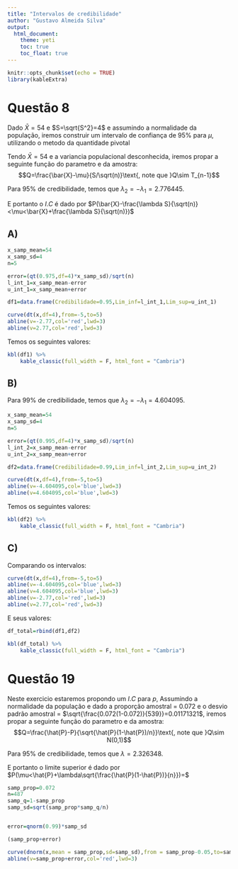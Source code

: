 ---
title: "Intervalos de credibilidade"
author: "Gustavo Almeida Silva"
output: 
  html_document:
    theme: yeti
    toc: true
    toc_float: true
---

```{r setup, include=FALSE}
knitr::opts_chunk$set(echo = TRUE)
library(kableExtra)
```

# Questão 8

Dado $\bar{X}=54$ e $S=\sqrt{S^2}=4$ e assumindo a normalidade da população, iremos construir um intervalo de confiança de $95\%$ para $\mu$, utilizando o metodo da quantidade pivotal

Tendo $\bar{X}=54$ e a variancia populacional desconhecida, iremos propar a seguinte função do parametro e da amostra:
$$Q=\frac{\bar{X}-\mu}{S/\sqrt(n)}\text{, note que }Q\sim T_{n-1}$$

Para $95\%$ de credibilidade, temos que $\lambda_2=-\lambda_1=2.776445$.

E portanto o $I.C$ é dado por $P(\bar{X}-\frac{\lambda S}{\sqrt(n)}<\mu<\bar{X}+\frac{\lambda S}{\sqrt(n)})$


## A)
```{r}

x_samp_mean=54
x_samp_sd=4
n=5

error=(qt(0.975,df=4)*x_samp_sd)/sqrt(n)
l_int_1=x_samp_mean-error
u_int_1=x_samp_mean+error

df1=data.frame(Credibilidade=0.95,Lim_inf=l_int_1,Lim_sup=u_int_1)

```

```{r echo=FALSE}
curve(dt(x,df=4),from=-5,to=5)
abline(v=-2.77,col='red',lwd=3)
abline(v=2.77,col='red',lwd=3)

```

 Temos os seguintes valores: 
 
```{r echo=FALSE}
kbl(df1) %>%
    kable_classic(full_width = F, html_font = "Cambria")
```



## B)

Para $99\%$ de credibilidade, temos que $\lambda_2=-\lambda_1=4.604095$.

```{r}
x_samp_mean=54
x_samp_sd=4
n=5

error=(qt(0.995,df=4)*x_samp_sd)/sqrt(n)
l_int_2=x_samp_mean-error
u_int_2=x_samp_mean+error

df2=data.frame(Credibilidade=0.99,Lim_inf=l_int_2,Lim_sup=u_int_2)


```

```{r echo=FALSE}
curve(dt(x,df=4),from=-5,to=5)
abline(v=-4.604095,col='blue',lwd=3)
abline(v=4.604095,col='blue',lwd=3)

```

Temos os seguintes valores: 

```{r echo=FALSE}
kbl(df2) %>%
    kable_classic(full_width = F, html_font = "Cambria")
```


## C)

Comparando os intervalos:

```{r echo=FALSE}
curve(dt(x,df=4),from=-5,to=5)
abline(v=-4.604095,col='blue',lwd=3)
abline(v=4.604095,col='blue',lwd=3)
abline(v=-2.77,col='red',lwd=3)
abline(v=2.77,col='red',lwd=3)

```


E seus valores:

```{r echo=FALSE}
df_total=rbind(df1,df2)

kbl(df_total) %>%
    kable_classic(full_width = F, html_font = "Cambria")
```


# Questão 19

Neste exercicio estaremos propondo um $I.C$ para $p$, Assumindo a normalidade da população e dado a proporção amostral = $0.072$ e o desvio padrão amostral = $\sqrt{\frac{0.072(1-0.072)}{539}}=0.01171321$, iremos propar a seguinte função do parametro e da amostra:
$$Q=\frac{\hat{P}-P}{\sqrt{\hat{P}(1-\hat{P})/n}}\text{, note que }Q\sim N(0,1)$$

Para $95\%$ de credibilidade, temos que $\lambda=2.326348$.

E portanto o limite superior é dado por $P(\mu<\hat{P}+\lambda\sqrt{\frac{\hat{P}(1-\hat{P})}{n}})=$



```{r}
samp_prop=0.072
n=487
samp_q=1-samp_prop
samp_sd=sqrt(samp_prop*samp_q/n)


error=qnorm(0.99)*samp_sd
```


```{r}
(samp_prop+error)
```

```{r echo=FALSE}
curve(dnorm(x,mean = samp_prop,sd=samp_sd),from = samp_prop-0.05,to=samp_prop+0.05)
abline(v=samp_prop+error,col='red',lwd=3)
```

